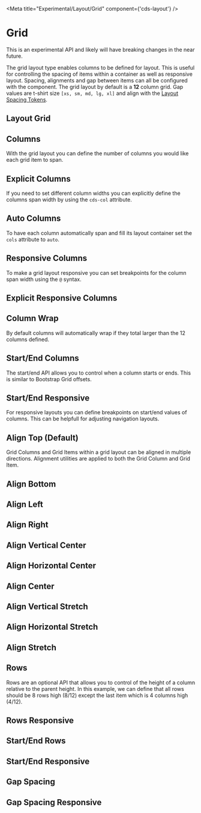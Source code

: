 
<Meta title="Experimental/Layout/Grid" component={'cds-layout'} />

# Grid

<cds-alert status="warning" closable="false" cds-layout="m-b:md">
  <cds-alert-content>This is an experimental API and likely will have breaking changes in the near future.</cds-alert-content>
</cds-alert>

The grid layout type enables columns to be defined for layout. This is useful
for controlling the spacing of items within a container as well as responsive
layout. Spacing, alignments and gap between items can all be configured with
the component. The grid layout by default is a **12** column grid. Gap values
are t-shirt size `[xs, sm, md, lg, xl]` and align with the [Layout Spacing Tokens](./?path=/docs/experimental-spacing-getting-started--page).

## Layout Grid
<Preview>
  <Story id="experimental-layout-stories--grid-layout" />
</Preview>

## Columns

With the grid layout you can define the number of columns you would like each
grid item to span.

<Preview>
  <Story id="experimental-layout-stories--grid-layout-columns" />
</Preview>

## Explicit Columns

If you need to set different column widths you can explicitly define the
columns span width by using the `cds-col` attribute.

<Preview>
  <Story id="experimental-layout-stories--grid-layout-columns-explicit" />
</Preview>

## Auto Columns

To have each column automatically span and fill its layout container set
the `cols` attribute to `auto`.

<Preview>
  <Story id="experimental-layout-stories--grid-layout-columns-auto" />
</Preview>

## Responsive Columns

To make a grid layout responsive you can set breakpoints for the column span
width using the `@` syntax.

<Preview >
  <Story id="experimental-layout-stories--grid-layout-columns-responsive" />
</Preview>

## Explicit Responsive Columns

<Preview>
  <Story id="experimental-layout-stories--grid-layout-columns-responsive-explicit" />
</Preview>

## Column Wrap

By default columns will automatically wrap if they total larger than the
12 columns defined.

<Preview>
  <Story id="experimental-layout-stories--grid-layout-columns-wrap" />
</Preview>

## Start/End Columns

The start/end API allows you to control when a column starts or ends. This is
similar to Bootstrap Grid offsets.

<Preview>
  <Story id="experimental-layout-stories--grid-layout-columns-start-end" />
</Preview>

## Start/End Responsive

For responsive layouts you can define breakpoints on start/end values of
columns. This can be helpfull for adjusting navigation layouts.

<Preview>
  <Story id="experimental-layout-stories--grid-layout-columns-start-end-responsive" />
</Preview>

## Align Top (Default)

Grid Columns and Grid Items within a grid layout can be aligned in multiple
directions. Alignment utilities are applied to both the Grid Column and Grid Item.

<Preview>
  <Story id="experimental-layout-stories--grid-layout-align-top" />
</Preview>

## Align Bottom
<Preview>
  <Story id="experimental-layout-stories--grid-layout-align-bottom" />
</Preview>

## Align Left
<Preview>
  <Story id="experimental-layout-stories--grid-layout-align-left" />
</Preview>

## Align Right
<Preview>
  <Story id="experimental-layout-stories--grid-layout-align-right" />
</Preview>

## Align Vertical Center
<Preview>
  <Story id="experimental-layout-stories--grid-layout-align-vertical-center" />
</Preview>

## Align Horizontal Center
<Preview>
  <Story id="experimental-layout-stories--grid-layout-align-horizontal-center" />
</Preview>

## Align Center
<Preview>
  <Story id="experimental-layout-stories--grid-layout-align-center" />
</Preview>

## Align Vertical Stretch
<Preview>
  <Story id="experimental-layout-stories--grid-layout-align-vertical-stretch" />
</Preview>

## Align Horizontal Stretch
<Preview>
  <Story id="experimental-layout-stories--grid-layout-align-horizontal-stretch" />
</Preview>

## Align Stretch
<Preview>
  <Story id="experimental-layout-stories--grid-layout-align-stretch" />
</Preview>

## Rows

<!-- tbd on API and flexbox support -->
Rows are an optional API that allows you to control of the height of a column
relative to the parent height. In this example, we can define that all rows
should be 8 rows high (8/12) except the last item which is 4 columns high (4/12).

<Preview>
  <Story id="experimental-layout-stories--grid-layout-rows" />
</Preview>

## Rows Responsive
<Preview>
  <Story id="experimental-layout-stories--grid-layout-rows-responsive" />
</Preview>

## Start/End Rows
<Preview>
  <Story id="experimental-layout-stories--grid-layout-rows-start-end" />
</Preview>

## Start/End Responsive
<Preview>
  <Story id="experimental-layout-stories--grid-layout-rows-start-end-responsive" />
</Preview>

## Gap Spacing
<Preview>
  <Story id="experimental-layout-stories--grid-gap" />
</Preview>

## Gap Spacing Responsive
<Preview>
  <Story id="experimental-layout-stories--grid-gap-responsive" />
</Preview>
